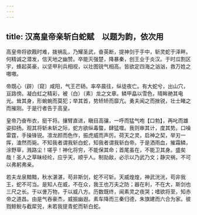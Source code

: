 ```yaml
---
---
---
```

title: 汉高皇帝亲斩白蛇赋　以题为韵，依次用
---



高皇帝将欲戡时难，拨祸乱，乃耀圣武，奋英断，提神剑于手中，斩灵蛇于泽畔。何精诚之潜发，信天地之幽赞。卒能灭强楚，降暴秦，创王业于炎汉。于时瓜割区宇，蜂起英豪，以坚甲利兵相视，以壮图锐气相高。皆欲定四海之汹汹，救万姓之嗷嗷。

帝既心（辟）〔窥〕咸阳，气王芒砀。率卒晨往，纵徒夜亡。有大蛇兮，出山穴，亘路傍。凝白虹之精彩，被（白）〔素〕龙之文章。鳞甲皛以雪色，晴眸赩其电光。耸其身，形蜿蜿而莫犯；举其首，势矫矫而靡亢。勇夫闻之而挫锐，壮士睹之而摧刚。于是行者告于高皇。

皇帝乃奋布衣，挺干将。攘臂直进，瞋目高骧，一呼而猛气咆【口勃】，再叱而雄姿抑扬。观其将斩未斩之际，蛇方欲纵毒螫，肆猛噬。我则审其计，度其势。口噪雷霆，手操锋锐。凛龙颜而色作，振虎威而声厉。荷天之灵，启神之契，举刃一挥，溘然而毙。不知我者谓我斩白蛇，知我者谓我斩白帝。于是洒雨血，摧霜鳞，涂野草，溅路尘！嗟乎！神化将穷，不能保其命；首尾虽在，不能卫其身。盛矣哉！圣人之草昧经纶，应乎天，顺乎人。制勍敌，必示以乃武乃文；静灾祸，不可以弗躬弗亲。

若夫龙泉黯黯，秋水湛湛，苟非斯剑，蛇不可斩。天威煌煌，神武洸洸，苟非我王，蛇不可当。是知人在威，不在众，我王也万夫之防；器在利，不在大，斯剑也三尺之长。于以詟万物，于以威八方。历数既终，闻素灵之夜哭；嗜欲将至，知赤帝之道昌。由是气吞豪杰，威振幽遐。素车降而三秦归德，朱旗建而六合为家。彼戮鲸鲵与截犀兕，未若我提青蛇而斩白蛇。